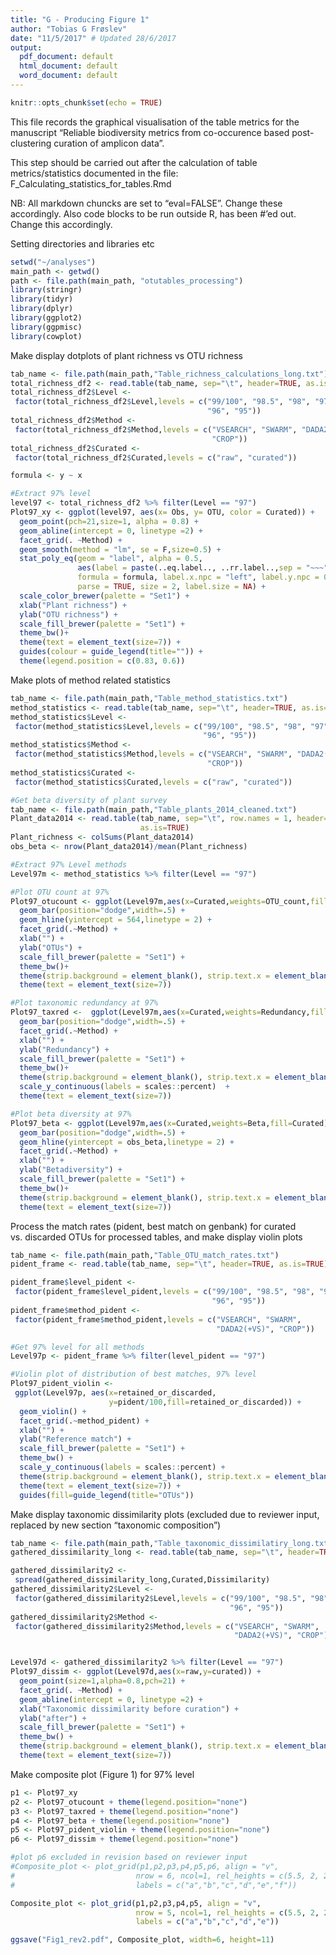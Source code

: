 ```yaml
---
title: "G - Producing Figure 1"
author: "Tobias G Frøslev"
date: "11/5/2017" # Updated 28/6/2017
output:
  pdf_document: default
  html_document: default
  word_document: default
---
```


```r
knitr::opts_chunk$set(echo = TRUE)
```

This file records the graphical visualisation of the table metrics for the manuscript "Reliable biodiversity metrics from co-occurence based post-clustering curation of amplicon data".  

This step should be carried out after the calculation of table metrics/statistics documented in the file: F_Calculating_statistics_for_tables.Rmd   

NB: All markdown chuncks are set to "eval=FALSE". Change these accordingly. Also code blocks to be run outside R, has been #'ed out. Change this accordingly. 

Setting directories and libraries etc
```r
setwd("~/analyses")
main_path <- getwd() 
path <- file.path(main_path, "otutables_processing")
library(stringr)
library(tidyr)
library(dplyr)
library(ggplot2)
library(ggpmisc)
library(cowplot)
```

Make display dotplots of plant richness vs OTU richness
```r
tab_name <- file.path(main_path,"Table_richness_calculations_long.txt")
total_richness_df2 <- read.table(tab_name, sep="\t", header=TRUE, as.is=TRUE)
total_richness_df2$Level <- 
 factor(total_richness_df2$Level,levels = c("99/100", "98.5", "98", "97", 
                                            "96", "95"))
total_richness_df2$Method <- 
 factor(total_richness_df2$Method,levels = c("VSEARCH", "SWARM", "DADA2(+VS)", 
                                             "CROP"))
total_richness_df2$Curated <- 
 factor(total_richness_df2$Curated,levels = c("raw", "curated"))

formula <- y ~ x

#Extract 97% level
level97 <- total_richness_df2 %>% filter(Level == "97")
Plot97_xy <- ggplot(level97, aes(x= Obs, y= OTU, color = Curated)) +
  geom_point(pch=21,size=1, alpha = 0.8) +
  geom_abline(intercept = 0, linetype =2) +
  facet_grid(. ~Method) +
  geom_smooth(method = "lm", se = F,size=0.5) +
  stat_poly_eq(geom = "label", alpha = 0.5,
               aes(label = paste(..eq.label.., ..rr.label..,sep = "~~~")),
               formula = formula, label.x.npc = "left", label.y.npc = 0.9,
               parse = TRUE, size = 2, label.size = NA) +
  scale_color_brewer(palette = "Set1") +
  xlab("Plant richness") +
  ylab("OTU richness") +
  scale_fill_brewer(palette = "Set1") +
  theme_bw()+
  theme(text = element_text(size=7)) + 
  guides(colour = guide_legend(title="")) + 
  theme(legend.position = c(0.83, 0.6))
```

Make plots of method related statistics
```r
tab_name <- file.path(main_path,"Table_method_statistics.txt")
method_statistics <- read.table(tab_name, sep="\t", header=TRUE, as.is=TRUE)
method_statistics$Level <- 
 factor(method_statistics$Level,levels = c("99/100", "98.5", "98", "97", 
                                           "96", "95"))
method_statistics$Method <- 
 factor(method_statistics$Method,levels = c("VSEARCH", "SWARM", "DADA2(+VS)", 
                                            "CROP"))
method_statistics$Curated <- 
 factor(method_statistics$Curated,levels = c("raw", "curated"))

#Get beta diversity of plant survey
tab_name <- file.path(main_path,"Table_plants_2014_cleaned.txt")
Plant_data2014 <- read.table(tab_name, sep="\t", row.names = 1, header=TRUE, 
                             as.is=TRUE)
Plant_richness <- colSums(Plant_data2014)
obs_beta <- nrow(Plant_data2014)/mean(Plant_richness)

#Extract 97% Level methods
Level97m <- method_statistics %>% filter(Level == "97")

#Plot OTU count at 97%
Plot97_otucount <- ggplot(Level97m,aes(x=Curated,weights=OTU_count,fill=Curated)) +
  geom_bar(position="dodge",width=.5) + 
  geom_hline(yintercept = 564,linetype = 2) +
  facet_grid(.~Method) +
  xlab("") +
  ylab("OTUs") +
  scale_fill_brewer(palette = "Set1") +
  theme_bw()+
  theme(strip.background = element_blank(), strip.text.x = element_blank())+ 
  theme(text = element_text(size=7))

#Plot taxonomic redundancy at 97%
Plot97_taxred <-  ggplot(Level97m,aes(x=Curated,weights=Redundancy,fill=Curated)) +
  geom_bar(position="dodge",width=.5) + 
  facet_grid(.~Method) +
  xlab("") +
  ylab("Redundancy") +
  scale_fill_brewer(palette = "Set1") +
  theme_bw()+
  theme(strip.background = element_blank(), strip.text.x = element_blank())+ 
  scale_y_continuous(labels = scales::percent)  + 
  theme(text = element_text(size=7))

#Plot beta diversity at 97%
Plot97_beta <- ggplot(Level97m,aes(x=Curated,weights=Beta,fill=Curated)) +
  geom_bar(position="dodge",width=.5) + 
  geom_hline(yintercept = obs_beta,linetype = 2) +
  facet_grid(.~Method) +
  xlab("") +
  ylab("Betadiversity") +
  scale_fill_brewer(palette = "Set1") +
  theme_bw()+
  theme(strip.background = element_blank(), strip.text.x = element_blank()) + 
  theme(text = element_text(size=7))

```

Process the match rates (pident, best match on genbank) for curated vs. discarded OTUs for processed tables, and make display violin plots
```r
tab_name <- file.path(main_path,"Table_OTU_match_rates.txt")
pident_frame <- read.table(tab_name, sep="\t", header=TRUE, as.is=TRUE)

pident_frame$level_pident <- 
 factor(pident_frame$level_pident,levels = c("99/100", "98.5", "98", "97", 
                                             "96", "95"))
pident_frame$method_pident <- 
 factor(pident_frame$method_pident,levels = c("VSEARCH", "SWARM", 
                                              "DADA2(+VS)", "CROP"))

#Get 97% level for all methods
Level97p <- pident_frame %>% filter(level_pident == "97")

#Violin plot of distribution of best matches, 97% level
Plot97_pident_violin <- 
 ggplot(Level97p, aes(x=retained_or_discarded, 
                      y=pident/100,fill=retained_or_discarded)) +
  geom_violin() +
  facet_grid(.~method_pident) +
  xlab("") +
  ylab("Reference match") +
  scale_fill_brewer(palette = "Set1") +
  theme_bw() +
  scale_y_continuous(labels = scales::percent) +
  theme(strip.background = element_blank(), strip.text.x = element_blank()) +
  theme(text = element_text(size=7)) + 
  guides(fill=guide_legend(title="OTUs"))
```

Make display taxonomic dissimilarity plots (excluded due to reviewer input, replaced by new section "taxonomic composition")
```r
tab_name <- file.path(main_path,"Table_taxonomic_dissimilatiry_long.txt")
gathered_dissimilarity_long <- read.table(tab_name, sep="\t", header=TRUE, as.is=TRUE)

gathered_dissimilarity2 <- 
 spread(gathered_dissimilarity_long,Curated,Dissimilarity)
gathered_dissimilarity2$Level <- 
 factor(gathered_dissimilarity2$Level,levels = c("99/100", "98.5", "98", "97", 
                                                 "96", "95"))
gathered_dissimilarity2$Method <- 
 factor(gathered_dissimilarity2$Method,levels = c("VSEARCH", "SWARM", 
                                                  "DADA2(+VS)", "CROP"))


Level97d <- gathered_dissimilarity2 %>% filter(Level == "97")
Plot97_dissim <- ggplot(Level97d,aes(x=raw,y=curated)) +
  geom_point(size=1,alpha=0.8,pch=21) + 
  facet_grid(. ~Method) +
  geom_abline(intercept = 0, linetype =2) + 
  xlab("Taxonomic dissimilarity before curation") +
  ylab("after") +
  scale_fill_brewer(palette = "Set1") +
  theme_bw() +
  theme(strip.background = element_blank(), strip.text.x = element_blank()) +
  theme(text = element_text(size=7))
```

Make composite plot (Figure 1) for 97% level
```r
p1 <- Plot97_xy
p2 <- Plot97_otucount + theme(legend.position="none")
p3 <- Plot97_taxred + theme(legend.position="none")
p4 <- Plot97_beta + theme(legend.position="none")
p5 <- Plot97_pident_violin + theme(legend.position="none")
p6 <- Plot97_dissim + theme(legend.position="none")

#plot p6 excluded in revision based on reviewer input
#Composite_plot <- plot_grid(p1,p2,p3,p4,p5,p6, align = "v", 
#                           nrow = 6, ncol=1, rel_heights = c(5.5, 2, 2, 2, 3,2),
#                           labels = c("a","b","c","d","e","f"))

Composite_plot <- plot_grid(p1,p2,p3,p4,p5, align = "v", 
                            nrow = 5, ncol=1, rel_heights = c(5.5, 2, 2, 2, 3),
                            labels = c("a","b","c","d","e"))

ggsave("Fig1_rev2.pdf", Composite_plot, width=6, height=11)

```

